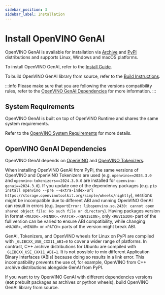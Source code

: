 ```yaml
---
sidebar_position: 3
sidebar_label: Installation
---
```


# Install OpenVINO GenAI

OpenVINO GenAI is available for installation via [Archive](https://storage.openvinotoolkit.org/repositories/openvino_genai/packages/) and [PyPI](https://pypi.org/project/openvino-genai/) distributions and supports Linux, Windows and macOS platforms.

To install OpenVINO GenAI, refer to the [Install Guide](https://docs.openvino.ai/2025/get-started/install-openvino.html).

To build OpenVINO GenAI library from source, refer to the [Build Instructions](https://github.com/openvinotoolkit/openvino.genai/blob/master/src/docs/BUILD.md).

:::info
Please make sure that you are following the versions compatibility rules, refer to the [OpenVINO GenAI Dependencies](#openvino-genai-dependencies) for more information.
:::

## System Requirements

OpenVINO GenAI is built on top of OpenVINO Runtime and shares the same system requirements.

Refer to the [OpenVINO System Requirements](https://docs.openvino.ai/2025/about-openvino/release-notes-openvino/system-requirements.html) for more details.

## OpenVINO GenAI Dependencies

OpenVINO GenAI depends on [OpenVINO](https://github.com/openvinotoolkit/openvino) and [OpenVINO Tokenizers](https://github.com/openvinotoolkit/openvino_tokenizers).

When installing OpenVINO GenAI from PyPi, the same versions of OpenVINO and OpenVINO Tokenizers are used (e.g. `openvino==2024.3.0` and `openvino-tokenizers==2024.3.0.0` are installed for `openvino-genai==2024.3.0`).
If you update one of the dependency packages (e.g. `pip install openvino --pre --extra-index-url https://storage.openvinotoolkit.org/simple/wheels/nightly`), versions might be incompatible due to different ABI and running OpenVINO GenAI can result in errors (e.g. `ImportError: libopenvino.so.2430: cannot open shared object file: No such file or directory`).
Having packages version in format `<MAJOR>.<MINOR>.<PATCH>.<REVISION>`, only `<REVISION>` part of the full version can be varied to ensure ABI compatibility, while changing `<MAJOR>`, `<MINOR>` or `<PATCH>` parts of the version might break ABI.

GenAI, Tokenizers, and OpenVINO wheels for Linux on PyPI are compiled with `_GLIBCXX_USE_CXX11_ABI=0` to cover a wider range of platforms. In contrast, C++ archive distributions for Ubuntu are compiled with `_GLIBCXX_USE_CXX11_ABI=1`. It is not possible to mix different Application Binary Interfaces (ABIs) because doing so results in a link error. This incompatibility prevents the use of, for example, OpenVINO from C++ archive distributions alongside GenAI from PyPI.

If you want to try OpenVINO GenAI with different dependencies versions (**not** prebuilt packages as archives or python wheels), build OpenVINO GenAI library from source.
